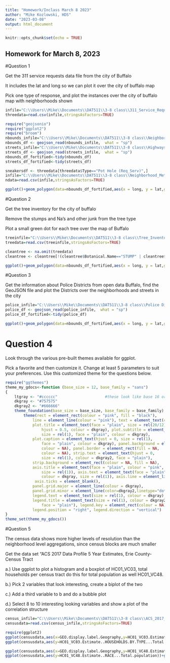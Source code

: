 ---
title: "Homework/Inclass March 8 2023"
author: "Mike Kozlowski, HDS"
date: "2023-03-08"
output: html_document
---

```{r setup, include=FALSE}
knitr::opts_chunk$set(echo = TRUE)
```

## Homework for March 8, 2023

#Question 1

Get the 311 service requests data file from the city of Buffalo

It includes the lat and long so we can plot it over the city of buffalo map

Pick one type of response, and plot the instances over the city of buffalo map with neighborhoods shown

```{R}
infile="C:\\Users\\Mike\\Documents\\DAT511\\3-8 class\\311_Service_Requests.csv"
threedata=read.csv(infile,stringsAsFactors=TRUE)
```

```{R}
require("geojsonio")
require("ggplot2")
require("broom")
nbounds_infile="C:\\Users\\Mike\\Documents\\DAT511\\3-8 class\\Neighborhoods.geojson"
nbounds_df <- geojson_read(nbounds_infile,  what = "sp")
streets_infile="C:\\Users\\Mike\\Documents\\DAT511\\3-8 class\\Highways and Roadways.geojson"
streets_df <- geojson_read(streets_infile,  what = "sp")
nbounds_df_fortified<-tidy(nbounds_df)
streets_df_fortified<-tidy(streets_df)
```

```{r}
sneakersdf <- threedata[threedata$Type=="Pot Hole (Req_Serv)",]
infile="C:\\Users\\Mike\\Documents\\DAT511\\3-8 class\\Neighborhood_Metrics.csv"
ndata=read.csv(infile,stringsAsFactors=TRUE)
```

```{R,fig.height=16,fig.width=16}
ggplot()+geom_polygon(data=nbounds_df_fortified,aes(x = long, y = lat,group=group),color="white")+geom_line(data=streets_df_fortified,aes(x = long, y = lat,group=group))+theme_void()+coord_map()+geom_point(data=sneakersdf,aes(x=Longitude,y=Latitude),color="red")+geom_text(data=ndata,aes(x=Longitude,y=Latitude,label=Neighborhood),color="White",size=5)
```

#Question 2

Get the tree inventory for the city of buffalo

Remove the stumps and Na's and other junk from the tree type

Plot a small green dot for each tree over the map of Buffalo

```{R}
treeinfile="C:\\Users\\Mike\\Documents\\DAT511\\3-8 class\\Tree_Inventory.csv"
treedata=read.csv(treeinfile,stringsAsFactors=TRUE)
```

```{r}
cleantree <- na.omit(treedata)
cleantree <- cleantree[!(cleantree$Botanical.Name=="STUMP" | cleantree$Botanical.Name=="VACANT" | cleantree$Botanical.Name=="0"),]
```

```{R,fig.height=16,fig.width=16}
ggplot()+geom_polygon(data=nbounds_df_fortified,aes(x = long, y = lat,group=group),color="white")+geom_line(data=streets_df_fortified,aes(x = long, y = lat,group=group))+theme_void()+coord_map()+geom_point(data=cleantree,aes(x=Longitude,y=Latitude),color="green")+geom_text(data=ndata,aes(x=Longitude,y=Latitude,label=Neighborhood),color="White",size=5)
```

#Question 3

Get the information about Police Districts from open data Buffalo, find the GeoJSON file and plot the Districts over the neighborhoods and streets in the city

```{r}
police_infile="C:\\Users\\Mike\\Documents\\DAT511\\3-8 class\\Police Districts.geojson"
police_df <- geojson_read(police_infile,  what = "sp")
police_df_fortified<-tidy(police_df)
```

```{R,fig.height=16,fig.width=16}
ggplot()+geom_polygon(data=nbounds_df_fortified,aes(x = long, y = lat,group=group),linewidth=2,color="white")+geom_line(data=streets_df_fortified,aes(x = long, y = lat,group=group))+theme_void()+coord_map()+geom_text(data=ndata,aes(x=Longitude,y=Latitude,label=Neighborhood),color="White",size=5)+geom_polygon(data=police_df_fortified,aes(x = long, y = lat,group=group),fill=NA,color="red",linewidth=1)
```

# Question 4

Look through the various pre-built themes available for ggplot.

Pick a favorite and then customize it.  Change at least 5 parameters to suit your preferences.  Use this customized theme for the questions below.

```{R}
require("ggthemes")
theme_my_gdocs<-function (base_size = 12, base_family = "sans") 
{
    ltgray <- "#cccccc"                     #these look like base 16 or hex codes for colors in rgb notation, for different grey                                                                    # tones
    dkgray <- "#757575"
    dkgray2 <- "#666666"
    theme_foundation(base_size = base_size, base_family = base_family) + 
        theme(rect = element_rect(colour = "pink", fill = "black"), 
            line = element_line(colour = "pink"), text = element_text(colour = dkgray2), 
            plot.title = element_text(face = "plain", size = rel(20/12), 
                hjust = 0.5, colour = dkgray), plot.subtitle = element_text(hjust = 0,                #set hjust=0.5, for centering  
                size = rel(1), face = "plain", colour = dkgray), 
            plot.caption = element_text(hjust = 0, size = rel(1), 
                face = "plain", colour = dkgray), panel.background = element_rect(fill = NA, 
                colour = NA), panel.border = element_rect(fill = NA, 
                colour = NA), strip.text = element_text(hjust = 0, 
                size = rel(1), colour = dkgray2, face = "plain"), 
            strip.background = element_rect(colour = NA, fill = NA), 
            axis.title = element_text(face = "plain", colour = "pink",                             # set axis title to black    
                size = rel(1)), axis.text = element_text(face = "plain", 
                colour = dkgray, size = rel(1)), axis.line = element_line(colour = "pink"),       # removed the line below,     
             axis.ticks = element_blank(),                                                         #axis.line.y = element_blank(),
            panel.grid.major = element_line(colour = dkgray),                                     # altered major and minor grid
            panel.grid.minor = element_line(color=dkgray2,linetype="dotted"), legend.background = element_rect(colour = NA), 
            legend.text = element_text(size = rel(1), colour = dkgray), 
            legend.title = element_text(size = rel(1), colour = dkgray2, 
                face = "plain"), legend.key = element_rect(colour = NA), 
            legend.position = "right", legend.direction = "vertical")
}
theme_set(theme_my_gdocs())
```

#Question 5

The census data shows more higher levels of resolution than the neighborhood level aggregations, since census blocks are much smaller

Get the data set "ACS 2017 Data Profile 5 Year Estimates, Erie County-Census Tract

a.) Use ggplot to plot a histogram and a boxplot of HC01_VC03,   total households per census tract
    do this for total population as well  HC01_VC48.
    
b.) Pick 2 variables that look interesting,   create a biplot of the two

c.) Add a third variable to b and do a bubble plot

d.) Select 8 to 10 interesting looking variables and show a plot of the correlation structure

```{r}
census_infile="C:\\Users\\Mike\\Documents\\DAT511\\3-8 class\\ACS_2017_Data_Profile_5_Year_Estimates__Erie_County_-_Census_Tract.csv"
censusdata=read.csv(census_infile,stringsAsFactors=TRUE)
```
```{r}
require(ggplot2)
ggplot(censusdata,aes(x=GEO.display.label.Geography,y=HC01_VC03.Estimate..HOUSEHOLDS.BY.TYPE...Total.households,col="#CC79A7"))+geom_boxplot()+ggtitle("Total Households per Census Track")
ggplot(censusdata,aes(y=HC01_VC03.Estimate..HOUSEHOLDS.BY.TYPE...Total.households))+geom_histogram()+ggtitle("Total Households per Census Track")
```
```{r}
ggplot(censusdata,aes(x=GEO.display.label.Geography,y=HC01_VC48.Estimate..RACE...Total.population,col="#CC79A7"))+geom_boxplot()+ggtitle("Total Population per Census Track")
ggplot(censusdata,aes(y=HC01_VC48.Estimate..RACE...Total.population))+geom_histogram()+ggtitle("Total Population per Census Track")
```


